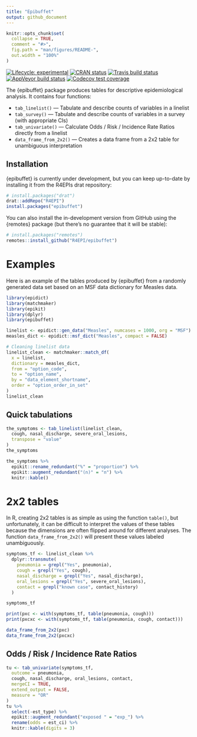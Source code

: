 ```yaml
---
title: "Epibuffet"
output: github_document
---
```


<!-- README.md is generated from README.Rmd. Please edit that file -->

```r
knitr::opts_chunk$set(
  collapse = TRUE,
  comment = "#>",
  fig.path = "man/figures/README-",
  out.width = "100%"
)
```

<!-- badges: start -->
[![Lifecycle: experimental](https://img.shields.io/badge/lifecycle-experimental-orange.svg)](https://www.tidyverse.org/lifecycle/#experimental)
[![CRAN status](https://www.r-pkg.org/badges/version/epibuffet)](https://CRAN.R-project.org/package=epibuffet)
[![Travis build status](https://travis-ci.org/R4EPI/epibuffet.svg?branch=master)](https://travis-ci.org/R4EPI/epibuffet)
[![AppVeyor build status](https://ci.appveyor.com/api/project/status/github/zkamvar/epibuffet?branch=master&svg=true)](https://ci.appveyor.com/project/zkamvar/epibuffet)
[![Codecov test coverage](https://codecov.io/gh/R4EPI/epibuffet/branch/master/graph/badge.svg)](https://codecov.io/gh/R4EPI/epibuffet?branch=master)
<!-- badges: end -->

The {epibuffet} package produces tables for descriptive epidemiological analysis.
It contains four functions:

 - `tab_linelist()` --- Tabulate and describe counts of variables in a linelist
 - `tab_survey()` --- Tabulate and describe counts of variables in a survey (with appropriate CIs)
 - `tab_univariate()` --- Calculate Odds / Risk / Incidence Rate Ratios directly from a linelist
 - `data_frame_from_2x2()` --- Creates a data frame from a 2x2 table for unambiguous interpretation

## Installation

{epibuffet} is currently under development, but you can keep up-to-date by
installing it from the R4EPIs drat repository:

```r
# install.packages("drat")
drat::addRepo("R4EPI")
install.packages("epibuffet")
```

You can also install the in-development version from GitHub using the {remotes}
package (but there's no guarantee that it will be stable):

```r
# install.packages("remotes")
remotes::install_github("R4EPI/epibuffet") 
```

# Examples

Here is an example of the tables produced by {epibuffet} from a randomly
generated data set based on an MSF data dictionary for Measles data. 

```r
library(epidict)
library(matchmaker)
library(epikit)
library(dplyr)
library(epibuffet)

linelist <- epidict::gen_data("Measles", numcases = 1000, org = "MSF")
measles_dict <- epidict::msf_dict("Measles", compact = FALSE)

# Cleaning linelist data
linelist_clean <- matchmaker::match_df(
  x = linelist,
  dictionary = measles_dict,
  from = "option_code",
  to = "option_name",
  by = "data_element_shortname",
  order = "option_order_in_set"
)
linelist_clean
```

## Quick tabulations

```r
the_symptoms <- tab_linelist(linelist_clean,
  cough, nasal_discharge, severe_oral_lesions,
  transpose = "value"
) 
the_symptoms
```

```r
the_symptoms %>%
  epikit::rename_redundant("%" = "proportion") %>%
  epikit::augment_redundant("(n)" = "n") %>%
  knitr::kable()
```

# 2x2 tables

In R, creating 2x2 tables is as simple as using the function `table()`, but
unfortunately, it can be difficult to interpret the values of these tables
because the dimensions are often flipped around for different analyses. The
function `data_frame_from_2x2()` will present these values labeled unambiguously.

```r
symptoms_tf <- linelist_clean %>%
  dplyr::transmute(
    pneumonia = grepl("Yes", pneumonia),
    cough = grepl("Yes", cough),
    nasal_discharge = grepl("Yes", nasal_discharge),
    oral_lesions = grepl("Yes", severe_oral_lesions),
    contact = grepl("known case", contact_history)
  ) 

symptoms_tf

print(pxc <- with(symptoms_tf, table(pneumonia, cough)))
print(pxcxc <- with(symptoms_tf, table(pneumonia, cough, contact)))

data_frame_from_2x2(pxc)
data_frame_from_2x2(pxcxc)
```


## Odds / Risk / Incidence Rate Ratios

```r
tu <- tab_univariate(symptoms_tf, 
  outcome = pneumonia, 
  cough, nasal_discharge, oral_lesions, contact,
  mergeCI = TRUE,
  extend_output = FALSE,
  measure = "OR"
)
tu %>% 
  select(-est_type) %>% 
  epikit::augment_redundant("exposed " = "exp_") %>%
  rename(odds = est_ci) %>%
  knitr::kable(digits = 3)
```


